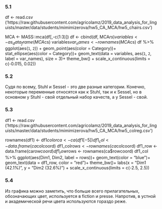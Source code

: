 ### 5.1

df <- read.csv ('https://raw.githubusercontent.com/agricolamz/2019_data_analysis_for_linguists/master/data/students/mimimizerova/hw5_CA_MCA/hw5_chairs.csv')

MCA <- MASS::mca(df[,-c(1:3)])
df <- cbind(df, MCA$rs)
variables <- as_data_frame(MCA$cs)
variables$var_names <- rownames(MCA$cs)
df %>% 
  ggplot(aes(`1`, `2`)) +
  geom_point(aes(color = Category))+
  stat_ellipse(aes(color = Category))+
  geom_text(data = variables, aes(`1`, `2`, label = var_names), size = 3)+
  theme_bw() +
  scale_x_continuous(limits = c(-0.015, 0.02))


### 5.2

Судя по всему, Stuhl и Sessel - это две разные категории. Конечно, некоторые переменные относятся как к Stuhl, так и к Sessel, но в основном у Stuhl - свой отдельный набор качеств, а у Sessel - свой.

### 5.3

df1 <- read.csv ('https://raw.githubusercontent.com/agricolamz/2019_data_analysis_for_linguists/master/data/students/mimimizerova/hw5_CA_MCA/hw5_colreg.csv')

rownames(df1) <- df1$color
ca <- ca(df1[-5])
df1_col <- data.frame(ca$colcoord)
df1_col$rows <- rownames(ca$colcoord)
df1_row <- data.frame(ca$rowcoord)
df1_row$rows <- rownames(ca$rowcoord)
df1_col %>% 
  ggplot(aes(Dim1, Dim2, label = rows))+
  geom_text(color = "blue")+
  geom_text(data = df1_row, color = "red")+
  theme_bw()+
  labs(x = "Dim1 (42.1%)",
       y = "Dim2 (32.6%)") +
    scale_x_continuous(limits = c(-2.5, 2.5))
    
### 5.4

Из графика можно заметить, что больше всего прилагательных, обозначающих цвет, используется в fiction и presse. Напротив, в устной и академической речи цвета используются гораздо реже. 
